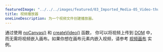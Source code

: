 ---
featuredImage: "../../../images/featured/03_Imported_Media-05_Video-thumbnail.png"
title: 视频播放器
oneLineDescription: 为一个视频文件创建播放器。
---

通过使用 <a href="https://p5js.org/reference/p5/noCanvas" target="_blank">noCanvas()</a> 和 <a href="https://p5js.org/reference/p5/createVideo" target="_blank">createVideo()</a> 函数， 你可以将视频上传到 <a href="https://developer.mozilla.org/en-US/docs/Glossary/DOM" target="_blank">DOM</a> 中，而无需将视频嵌入画布。如果你想在画布元素内嵌入视频，请参考 <a href="https://p5js.org/examples/dom-video-canvas.html" target="_blank">视频画布</a> 实例。